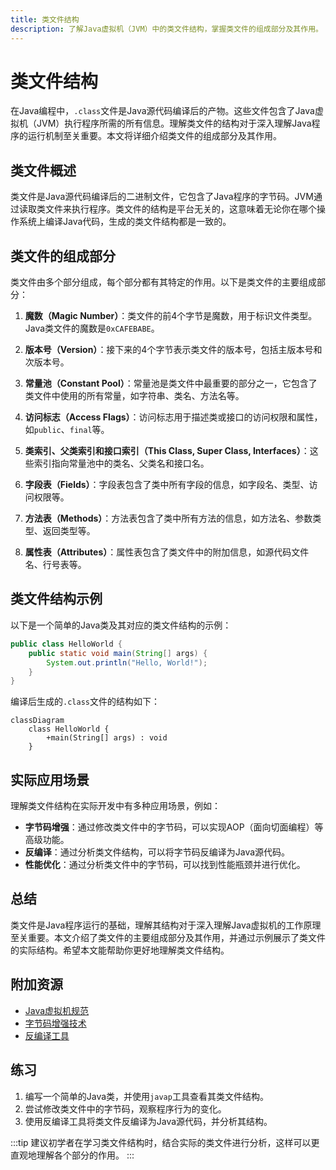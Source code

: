 ```yaml
---
title: 类文件结构
description: 了解Java虚拟机（JVM）中的类文件结构，掌握类文件的组成部分及其作用。
---
```


# 类文件结构

在Java编程中，`.class`文件是Java源代码编译后的产物。这些文件包含了Java虚拟机（JVM）执行程序所需的所有信息。理解类文件的结构对于深入理解Java程序的运行机制至关重要。本文将详细介绍类文件的组成部分及其作用。

## 类文件概述

类文件是Java源代码编译后的二进制文件，它包含了Java程序的字节码。JVM通过读取类文件来执行程序。类文件的结构是平台无关的，这意味着无论你在哪个操作系统上编译Java代码，生成的类文件结构都是一致的。

## 类文件的组成部分

类文件由多个部分组成，每个部分都有其特定的作用。以下是类文件的主要组成部分：

1. **魔数（Magic Number）**：类文件的前4个字节是魔数，用于标识文件类型。Java类文件的魔数是`0xCAFEBABE`。

2. **版本号（Version）**：接下来的4个字节表示类文件的版本号，包括主版本号和次版本号。

3. **常量池（Constant Pool）**：常量池是类文件中最重要的部分之一，它包含了类文件中使用的所有常量，如字符串、类名、方法名等。

4. **访问标志（Access Flags）**：访问标志用于描述类或接口的访问权限和属性，如`public`、`final`等。

5. **类索引、父类索引和接口索引（This Class, Super Class, Interfaces）**：这些索引指向常量池中的类名、父类名和接口名。

6. **字段表（Fields）**：字段表包含了类中所有字段的信息，如字段名、类型、访问权限等。

7. **方法表（Methods）**：方法表包含了类中所有方法的信息，如方法名、参数类型、返回类型等。

8. **属性表（Attributes）**：属性表包含了类文件中的附加信息，如源代码文件名、行号表等。

## 类文件结构示例

以下是一个简单的Java类及其对应的类文件结构的示例：

```java
public class HelloWorld {
    public static void main(String[] args) {
        System.out.println("Hello, World!");
    }
}
```

编译后生成的`.class`文件的结构如下：

```mermaid
classDiagram
    class HelloWorld {
        +main(String[] args) : void
    }
```

## 实际应用场景

理解类文件结构在实际开发中有多种应用场景，例如：

- **字节码增强**：通过修改类文件中的字节码，可以实现AOP（面向切面编程）等高级功能。
- **反编译**：通过分析类文件结构，可以将字节码反编译为Java源代码。
- **性能优化**：通过分析类文件中的字节码，可以找到性能瓶颈并进行优化。

## 总结

类文件是Java程序运行的基础，理解其结构对于深入理解Java虚拟机的工作原理至关重要。本文介绍了类文件的主要组成部分及其作用，并通过示例展示了类文件的实际结构。希望本文能帮助你更好地理解类文件结构。

## 附加资源

- [Java虚拟机规范](https://docs.oracle.com/javase/specs/jvms/se16/html/index.html)
- [字节码增强技术](https://www.baeldung.com/java-bytecode-manipulation)
- [反编译工具](https://www.javadecompilers.com/)

## 练习

1. 编写一个简单的Java类，并使用`javap`工具查看其类文件结构。
2. 尝试修改类文件中的字节码，观察程序行为的变化。
3. 使用反编译工具将类文件反编译为Java源代码，并分析其结构。

:::tip
建议初学者在学习类文件结构时，结合实际的类文件进行分析，这样可以更直观地理解各个部分的作用。
:::